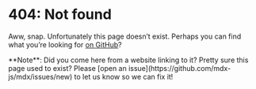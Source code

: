 

# 404: Not found

Aww, snap.
Unfortunately this page doesn’t exist.
Perhaps you can find what you’re looking for [on GitHub][search]?

<Note type="info">
  **Note**: Did you come here from a website linking to it?
  Pretty sure this page used to exist?
  Please [open an issue](https://github.com/mdx-js/mdx/issues/new) to let us
  know so we can fix it!
</Note>

[search]: https://github.com/mdx-js/mdx/search

